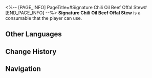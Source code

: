 <%-- [PAGE_INFO]
PageTitle=#Signature Chili Oil Beef Offal Stew#
[END_PAGE_INFO] --%>
{{Consumable Infobox
|id          = 408605
|image       = Item Signature Chili Oil Beef Offal Stew.png
|type        = Restorative Consumables
|rarity      = 3
|effect      = When used, instantly recovers 4 Technique Points for the team.
|description = Made with yellow boulder beef chunks and offal together with redcloud chili sauce. The chef who invented this dish is very skilled in martial arts.
|effectType  = 
|effectType2 = 
|effectType3 = 
|recipe      = 
|source1     = [[Delicacy Pavilion]]
|source2     = 
|source3     = 
}}
{{Description|''"There was a poem from the Primeval Imperium days that went: 'Looking upon the bullfight from a distance, the shadow of the hair bun mixed with the clouds.' This is the origin of 'beef offal.'"''<br />''"You could do with less marketing mumbo jumbo when recounting history."''}}
'''Signature Chili Oil Beef Offal Stew''' is a consumable that the player can use.

==Other Languages==
{{Other Languages
|en   = Signature Chili Oil Beef Offal Stew
|zhs  = 招牌红油乱斩牛杂
|zht  = 招牌紅油亂斬牛雜
|ja   = 特製・牛もつ乱切りのラー油和え
|ko   = 대표 메뉴 고추기름 난도질 소내장탕
|es   = Salteado de tripas de ternera en aceite picante de la casa
|fr   = Ragoût d'abats de bœuf à la sauce épicée signature
|ru   = Фирменные говяжьи потрошки в остром соусе
|th   = Signature Chili Oil Beef Offal Stew
|vi   = Nội Tạng Bò Dầu Ớt Đặc Sản
|de   = Original Rinderinnereien-Eintopf mit Chiliöl
|id   = Signature Chili Oil Beef Offal Stew
|pt   = Cozido de Carne e Miúdos com Óleo de Pimenta Clássico
}}

==Change History==
{{Change History|1.3}}

==Navigation==
{{Consumable Navbox}}